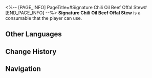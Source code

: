 <%-- [PAGE_INFO]
PageTitle=#Signature Chili Oil Beef Offal Stew#
[END_PAGE_INFO] --%>
{{Consumable Infobox
|id          = 408605
|image       = Item Signature Chili Oil Beef Offal Stew.png
|type        = Restorative Consumables
|rarity      = 3
|effect      = When used, instantly recovers 4 Technique Points for the team.
|description = Made with yellow boulder beef chunks and offal together with redcloud chili sauce. The chef who invented this dish is very skilled in martial arts.
|effectType  = 
|effectType2 = 
|effectType3 = 
|recipe      = 
|source1     = [[Delicacy Pavilion]]
|source2     = 
|source3     = 
}}
{{Description|''"There was a poem from the Primeval Imperium days that went: 'Looking upon the bullfight from a distance, the shadow of the hair bun mixed with the clouds.' This is the origin of 'beef offal.'"''<br />''"You could do with less marketing mumbo jumbo when recounting history."''}}
'''Signature Chili Oil Beef Offal Stew''' is a consumable that the player can use.

==Other Languages==
{{Other Languages
|en   = Signature Chili Oil Beef Offal Stew
|zhs  = 招牌红油乱斩牛杂
|zht  = 招牌紅油亂斬牛雜
|ja   = 特製・牛もつ乱切りのラー油和え
|ko   = 대표 메뉴 고추기름 난도질 소내장탕
|es   = Salteado de tripas de ternera en aceite picante de la casa
|fr   = Ragoût d'abats de bœuf à la sauce épicée signature
|ru   = Фирменные говяжьи потрошки в остром соусе
|th   = Signature Chili Oil Beef Offal Stew
|vi   = Nội Tạng Bò Dầu Ớt Đặc Sản
|de   = Original Rinderinnereien-Eintopf mit Chiliöl
|id   = Signature Chili Oil Beef Offal Stew
|pt   = Cozido de Carne e Miúdos com Óleo de Pimenta Clássico
}}

==Change History==
{{Change History|1.3}}

==Navigation==
{{Consumable Navbox}}